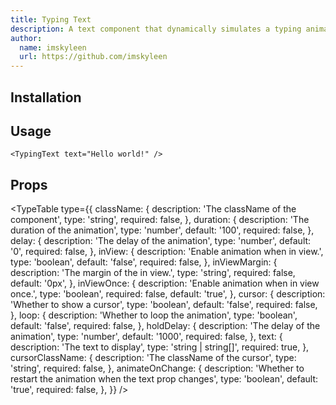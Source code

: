 ```yaml
---
title: Typing Text
description: A text component that dynamically simulates a typing animation, progressively revealing characters as if typed in real-time.
author:
  name: imskyleen
  url: https://github.com/imskyleen
---
```


<ComponentPreview name="typing-text-demo" />

## Installation

<ComponentInstallation name="typing-text" />

## Usage

```tsx
<TypingText text="Hello world!" />
```

## Props

<TypeTable
  type={{
    className: {
      description: 'The className of the component',
      type: 'string',
      required: false,
    },
    duration: {
      description: 'The duration of the animation',
      type: 'number',
      default: '100',
      required: false,
    },
    delay: {
      description: 'The delay of the animation',
      type: 'number',
      default: '0',
      required: false,
    },
    inView: {
      description: 'Enable animation when in view.',
      type: 'boolean',
      default: 'false',
      required: false,
    },
    inViewMargin: {
      description: 'The margin of the in view.',
      type: 'string',
      required: false,
      default: '0px',
    },
    inViewOnce: {
      description: 'Enable animation when in view once.',
      type: 'boolean',
      required: false,
      default: 'true',
    },
    cursor: {
      description: 'Whether to show a cursor',
      type: 'boolean',
      default: 'false',
      required: false,
    },
    loop: {
      description: 'Whether to loop the animation',
      type: 'boolean',
      default: 'false',
      required: false,
    },
    holdDelay: {
      description: 'The delay of the animation',
      type: 'number',
      default: '1000',
      required: false,
    },
    text: {
      description: 'The text to display',
      type: 'string | string[]',
      required: true,
    },
    cursorClassName: {
      description: 'The className of the cursor',
      type: 'string',
      required: false,
    },
    animateOnChange: {
      description: 'Whether to restart the animation when the text prop changes',
      type: 'boolean',
      default: 'true',
      required: false,
    },
  }}
/>

